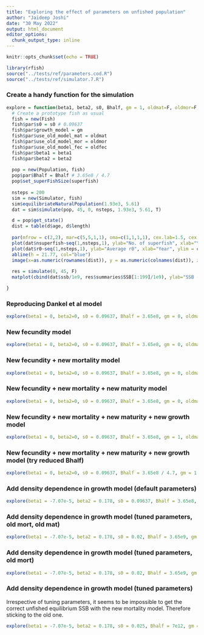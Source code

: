 ```yaml
---
title: "Exploring the effect of parameters on unfished population"
author: "Jaideep Joshi"
date: "30 May 2022"
output: html_document
editor_options:
  chunk_output_type: inline
---
```


```r
knitr::opts_chunk$set(echo = TRUE)
```

```r
library(rfish)
source("../tests/ref/parameters.cod.R")
source("../tests/ref/simulator.7.R")
```

### Create a handy function for the simulation

```r
explore = function(beta1, beta2, s0, Bhalf, gm = 1, oldmat=F, oldmor=F, oldfec=F, superfish=1e6){
  # Create a prototype fish as usual
  fish = new(Fish)
  fish$par$s0 = s0 # 0.09637
  fish$par$growth_model = gm
  fish$par$use_old_model_mat = oldmat
  fish$par$use_old_model_mor = oldmor
  fish$par$use_old_model_fec = oldfec
  fish$par$beta1 = beta1
  fish$par$beta2 = beta2
  
  pop = new(Population, fish)
  pop$par$Bhalf = Bhalf # 3.65e8 / 4.7
  pop$set_superFishSize(superfish)
  
  nsteps = 200
  sim = new(Simulator, fish)
  sim$equilibriateNaturalPopulation(1.93e3, 5.61)
  dat = sim$simulate(pop, 45, 0, nsteps, 1.93e3, 5.61, T)

  d = pop$get_state()
  dist = table(d$age, d$length)
  
  par(mfrow = c(2,2), mar=c(5,5,1,1), oma=c(1,1,1,1), cex.lab=1.5, cex.axis=1.5)
  plot(dat$nsuperfish~seq(1,nsteps,1), ylab="No. of superfish", xlab="Year")
  plot(dat$r0~seq(1,nsteps,1), ylab="Average r0", xlab="Year", ylim = c(0,max(c(dat$r0[!is.nan(dat$r0)], 50))) )
  abline(h = 21.77, col="blue")
  image(x=as.numeric(rownames(dist)), y = as.numeric(colnames(dist)), z=log(1+3*log(dist)), col=scales::viridis_pal()(100), xlab="Age", ylab="Length")
  
  res = simulate(0, 45, F)
  matplot(cbind(dat$ssb/1e9, res$summaries$SSB[1:199]/1e9), ylab="SSB (MT)", xlab="Year", col=c("cyan", "black"), lty=1, type=c("p","l"), pch=1)

}
```

### Reproducing Dankel et al model

```r
explore(beta1 = 0, beta2=0, s0 = 0.09637, Bhalf = 3.65e8, gm = 0, oldmat = T, oldmor = T, oldfec = T)
```

### New fecundity model

```r
explore(beta1 = 0, beta2=0, s0 = 0.09637, Bhalf = 3.65e8, gm = 0, oldmat = T, oldmor = T, oldfec = F)
```

### New fecundity + new mortality model

```r
explore(beta1 = 0, beta2=0, s0 = 0.09637, Bhalf = 3.65e8, gm = 0, oldmat = T, oldmor = F, oldfec = F)
```

### New fecundity + new mortality + new maturity model

```r
explore(beta1 = 0, beta2=0, s0 = 0.09637, Bhalf = 3.65e8, gm = 0, oldmat = F, oldmor = T, oldfec = F)
```

### New fecundity + new mortality + new maturity + new growth model

```r
explore(beta1 = 0, beta2=0, s0 = 0.09637, Bhalf = 3.65e8, gm = 1, oldmat = T, oldmor = T, oldfec = F)
```

### New fecundity + new mortality + new maturity + new growth model (try reduced Bhalf)

```r
explore(beta1 = 0, beta2=0, s0 = 0.09637, Bhalf = 3.65e8 / 4.7, gm = 1, oldmat = F, oldmor = F, oldfec = F)
```


### Add density dependence in growth model (default parameters)

```r
explore(beta1 = -7.07e-5, beta2 = 0.178, s0 = 0.09637, Bhalf = 3.65e8, gm = 1, oldmat = T, oldmor = T, oldfec = F, superfish = 5e6)
```

### Add density dependence in growth model (tuned parameters, old mort, old mat)

```r
explore(beta1 = -7.07e-5, beta2 = 0.178, s0 = 0.02, Bhalf = 3.65e9, gm = 1, oldmat = T, oldmor = T, oldfec = F, superfish = 20e6)
```

### Add density dependence in growth model (tuned parameters, old mort)

```r
explore(beta1 = -7.07e-5, beta2 = 0.178, s0 = 0.02, Bhalf = 3.65e9, gm = 1, oldmat = F, oldmor = T, oldfec = F, superfish = 20e6)
```


### Add density dependence in growth model (tuned parameters)

Irrespective of tuning parameters, it seems to be impossible to get the correct unfished equilibrium SSB with the new mortality model. Therefore sticking to the old one. 


```r
explore(beta1 = -7.07e-5, beta2 = 0.178, s0 = 0.025, Bhalf = 7e12, gm = 1, oldmat = F, oldmor = F, oldfec = F, superfish = 50e6)
```